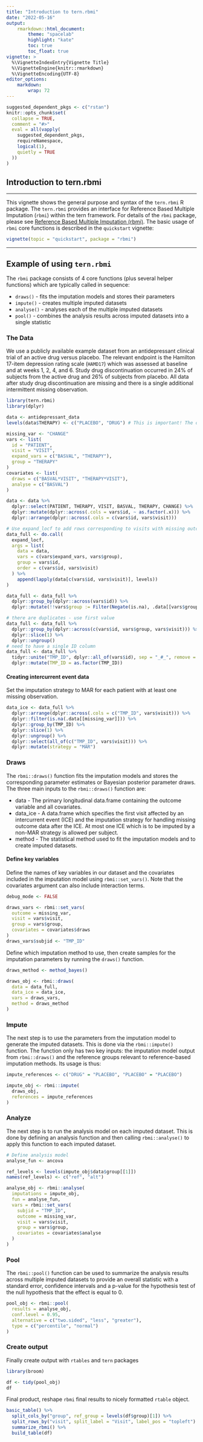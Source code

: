 ```yaml
---
title: "Introduction to tern.rbmi"
date: "2022-05-16"
output:
    rmarkdown::html_document:
        theme: "spacelab"
        highlight: "kate"
        toc: true
        toc_float: true
vignette: >
  %\VignetteIndexEntry{Vignette Title}
  %\VignetteEngine{knitr::rmarkdown}
  %\VignetteEncoding{UTF-8}
editor_options:
    markdown:
        wrap: 72
---
```


```r
suggested_dependent_pkgs <- c("rstan")
knitr::opts_chunk$set(
  collapse = TRUE,
  comment = "#>"
  eval = all(vapply(
    suggested_dependent_pkgs,
    requireNamespace,
    logical(1),
    quietly = TRUE
  ))
)
```


## Introduction to tern.rbmi

---------

This vignette shows the general purpose and syntax of the `tern.rbmi` R package.
The `tern.rbmi` provides an interface for Reference Based Multiple Imputation (`rbmi`) within the tern framework. For details of the `rbmi` package, please see [Reference Based Multiple Imputation (rbmi)](https://github.com/insightsengineering/rbmi). The basic usage of `rbmi` core functions is described
in the `quickstart` vignette:

```r
vignette(topic = "quickstart", package = "rbmi")
```
---------

## Example of using `tern.rbmi`

The `rbmi` package consists of 4 core functions (plus several helper functions) which are typically called in sequence:

* `draws()` - fits the imputation models and stores their parameters
* `impute()` - creates multiple imputed datasets
* `analyse()` - analyses each of the multiple imputed datasets
* `pool()` - combines the analysis results across imputed datasets into a single statistic

### The Data

We use a publicly available example dataset from an antidepressant clinical trial of an active drug versus placebo. The relevant endpoint is the Hamilton 17-item depression rating scale (`HAMD17`) which was assessed at baseline and at weeks 1, 2, 4, and 6. Study drug discontinuation occurred in 24% of subjects from the active drug and 26% of subjects from placebo. All data after study drug discontinuation are missing and there is a single additional intermittent missing observation.

```r
library(tern.rbmi)
library(dplyr)
```

```r
data <- antidepressant_data
levels(data$THERAPY) <- c("PLACEBO", "DRUG") # This is important! The order defines the computation order later

missing_var <- "CHANGE"
vars <- list(
  id = "PATIENT",
  visit = "VISIT",
  expand_vars = c("BASVAL", "THERAPY"),
  group = "THERAPY"
)
covariates <- list(
  draws = c("BASVAL*VISIT", "THERAPY*VISIT"),
  analyse = c("BASVAL")
)

data <- data %>%
  dplyr::select(PATIENT, THERAPY, VISIT, BASVAL, THERAPY, CHANGE) %>%
  dplyr::mutate(dplyr::across(.cols = vars$id, ~ as.factor(.x))) %>%
  dplyr::arrange(dplyr::across(.cols = c(vars$id, vars$visit)))
```



```r
# Use expand_locf to add rows corresponding to visits with missing outcomes to the dataset
data_full <- do.call(
  expand_locf,
  args = list(
    data = data,
    vars = c(vars$expand_vars, vars$group),
    group = vars$id,
    order = c(vars$id, vars$visit)
  ) %>%
    append(lapply(data[c(vars$id, vars$visit)], levels))
)

data_full <- data_full %>%
  dplyr::group_by(dplyr::across(vars$id)) %>%
  dplyr::mutate(!!vars$group := Filter(Negate(is.na), .data[[vars$group]])[1])

# there are duplicates - use first value
data_full <- data_full %>%
  dplyr::group_by(dplyr::across(c(vars$id, vars$group, vars$visit))) %>%
  dplyr::slice(1) %>%
  dplyr::ungroup()
# need to have a single ID column
data_full <- data_full %>%
  tidyr::unite("TMP_ID", dplyr::all_of(vars$id), sep = "_#_", remove = FALSE) %>%
  dplyr::mutate(TMP_ID = as.factor(TMP_ID))
```


#### Creating intercurrent event data

Set the imputation strategy to MAR for each patient with at least one missing observation.

```r
data_ice <- data_full %>%
  dplyr::arrange(dplyr::across(.cols = c("TMP_ID", vars$visit))) %>%
  dplyr::filter(is.na(.data[[missing_var]])) %>%
  dplyr::group_by(TMP_ID) %>%
  dplyr::slice(1) %>%
  dplyr::ungroup() %>%
  dplyr::select(all_of(c("TMP_ID", vars$visit))) %>%
  dplyr::mutate(strategy = "MAR")
```

### Draws

The `rbmi::draws()` function fits the imputation models and stores the corresponding parameter estimates or Bayesian posterior parameter draws. The three main inputs to the `rbmi::draws()` function are:

  * data - The primary longitudinal data.frame containing the outcome variable and all covariates.
  * data_ice - A data.frame which specifies the first visit affected by an intercurrent event (ICE) and the imputation strategy for handling missing outcome data after the ICE. At most one ICE which is to be imputed by a non-MAR strategy is allowed per subject.
  * method - The statistical method used to fit the imputation models and to create imputed datasets.


#### Define key variables

Define the names of key variables in our dataset and the covariates included in
the imputation model using `rbmi::set_vars()`. Note that the covariates argument
can also include interaction terms.

```r
debug_mode <- FALSE

draws_vars <- rbmi::set_vars(
  outcome = missing_var,
  visit = vars$visit,
  group = vars$group,
  covariates = covariates$draws
)
draws_vars$subjid <- "TMP_ID"
```

Define which imputation method to use, then create samples for the imputation
parameters by running the `draws()` function.

```r
draws_method <- method_bayes()

draws_obj <- rbmi::draws(
  data = data_full,
  data_ice = data_ice,
  vars = draws_vars,
  method = draws_method
)
```

### Impute

The next step is to use the parameters from the imputation model to generate the imputed datasets. This is done via the `rbmi::impute()` function. The function only has two key inputs: the imputation model output from `rbmi::draws()` and the reference groups relevant to reference-based imputation methods. Its usage is thus:

```r
impute_references <- c("DRUG" = "PLACEBO", "PLACEBO" = "PLACEBO")

impute_obj <- rbmi::impute(
  draws_obj,
  references = impute_references
)
```

### Analyze

The next step is to run the analysis model on each imputed dataset. This is done by defining an analysis function and then calling `rbmi::analyse()` to apply this function to each imputed dataset.

```r
# Define analysis model
analyse_fun <- ancova

ref_levels <- levels(impute_obj$data$group[[1]])
names(ref_levels) <- c("ref", "alt")

analyse_obj <- rbmi::analyse(
  imputations = impute_obj,
  fun = analyse_fun,
  vars = rbmi::set_vars(
    subjid = "TMP_ID",
    outcome = missing_var,
    visit = vars$visit,
    group = vars$group,
    covariates = covariates$analyse
  )
)
```

### Pool

The `rbmi::pool()` function can be used to summarize the analysis results across multiple imputed datasets to provide an overall statistic with a standard error, confidence intervals and a p-value for the hypothesis test of the null hypothesis that the effect is equal to 0.

```r
pool_obj <- rbmi::pool(
  results = analyse_obj,
  conf.level = 0.95,
  alternative = c("two.sided", "less", "greater"),
  type = c("percentile", "normal")
)
```

### Create output

Finally create output with `rtables` and `tern` packages
```r
library(broom)

df <- tidy(pool_obj)
df
```

Final product, reshape `rbmi` final results to nicely formatted `rtable` object.

```r
basic_table() %>%
  split_cols_by("group", ref_group = levels(df$group)[1]) %>%
  split_rows_by("visit", split_label = "Visit", label_pos = "topleft") %>%
  summarize_rbmi() %>%
  build_table(df)
```



